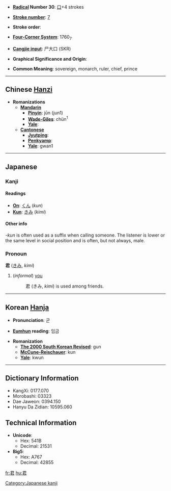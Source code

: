 * '''[[Wiktionary:Chinese radical index| Radical]] Number 30''': [[Wiktionary:Chinese radical index 口|口]]+4 strokes

* '''[[Wiktionary:Chinese total strokes index|Stroke number]]''': [[Wiktionary:Chinese total strokes index 7|7]]

* '''Stroke order''': 

* '''[[Wiktionary:Chinese four corner index|Four-Corner System]]''': 1760<sub>7</sub>

* '''[[Wiktionary:Chinese Cangjie index|Cangjie input]]''': 尸大口 (SKR)

* '''Graphical Significance and Origin''': 

* '''Common Meaning''': sovereign, monarch, ruler, chief, prince

----

== Chinese [[Hanzi]] ==

* '''Romanizations'''
** '''[[Mandarin]]'''
*** '''[[Pinyin]]''': jūn (jun1)
*** '''[[Wade-Giles]]''': chün<sup>1</sup>
*** '''[[Yale]]''': 
** '''[[Cantonese]]'''
***'''[[Jyutping]]''':
***'''[[Penkyamp]]''': 
***'''[[Yale]]''': gwan1

----

== Japanese ==
=== Kanji ===
==== Readings ====
* '''[[On]]''': [[くん]] (''kun'')
* '''[[Kun]]''': [[きみ]] (''kimi'')

====Other info====
''-kun'' is often used as a suffix when calling someone. The listener is lower or the same level in social position and is often, but not always, male.

=== Pronoun ===
'''君''' ([[きみ]], ''kimi'')
# (''informal'') [[you]]
#: 君 (きみ, ''kimi'') is used among friends.

[[Category:Japanese kanji]]
----

== Korean [[Hanja]] ==

* '''Pronunciation''': 군

* '''[[Eumhun]] reading''': 임금

* '''Romanization'''
** '''[[The 2000 South Korean Revised Romanization|The 2000 South Korean Revised]]''': gun
** '''[[McCune-Reischauer]]''': kun
** '''[[Yale]]''': kwun
----

== Dictionary Information ==

* KangXi: 0177.070
* Morobashi: 03323
* Dae Jaweon: 0394.150
* Hanyu Da Zidian: 10595.060

== Technical Information ==

* '''Unicode''':
** Hex: 541B
** Decimal: 21531
* '''Big5''':
** Hex: A767
** Decimal: 42855

[[fr:君]]
[[hu:君]]